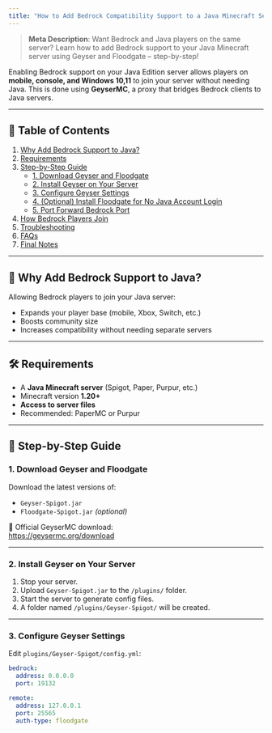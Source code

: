 ```yaml
---
title: "How to Add Bedrock Compatibility Support to a Java Minecraft Server"
---
```



> **Meta Description**: Want Bedrock and Java players on the same server? Learn how to add Bedrock support to your Java Minecraft server using Geyser and Floodgate – step-by-step\!

Enabling Bedrock support on your Java Edition server allows players on **mobile, console, and Windows 10,11** to join your server without needing Java. This is done using **GeyserMC**, a proxy that bridges Bedrock clients to Java servers.

---

## 📑 Table of Contents

1. [Why Add Bedrock Support to Java?](#why-add-bedrock-support-to-java)
2. [Requirements](#requirements)
3. [Step-by-Step Guide](#step-by-step-guide)
   - [1. Download Geyser and Floodgate](#1-download-geyser-and-floodgate)
   - [2. Install Geyser on Your Server](#2-install-geyser-on-your-server)
   - [3. Configure Geyser Settings](#3-configure-geyser-settings)
   - [4. (Optional) Install Floodgate for No Java Account Login](#4-optional-install-floodgate-for-no-java-account-login)
   - [5. Port Forward Bedrock Port](#5-port-forward-bedrock-port)
4. [How Bedrock Players Join](#how-bedrock-players-join)
5. [Troubleshooting](#troubleshooting)
6. [FAQs](#faqs)
7. [Final Notes](#final-notes)

---

## 🧩 Why Add Bedrock Support to Java?

Allowing Bedrock players to join your Java server:

- Expands your player base (mobile, Xbox, Switch, etc.)
- Boosts community size
- Increases compatibility without needing separate servers

---

## 🛠 Requirements

- A **Java Minecraft server** (Spigot, Paper, Purpur, etc.)
- Minecraft version **1.20\+**
- **Access to server files**
- Recommended: PaperMC or Purpur

---

## 🚀 Step-by-Step Guide

### 1. Download Geyser and Floodgate

Download the latest versions of:

- `Geyser-Spigot.jar`
- `Floodgate-Spigot.jar` _(optional)_

🔗 Official GeyserMC download:\
https://geysermc.org/download

---

### 2. Install Geyser on Your Server

1. Stop your server.
2. Upload `Geyser-Spigot.jar` to the `/plugins/` folder.
3. Start the server to generate config files.
4. A folder named `/plugins/Geyser-Spigot/` will be created.

---

### 3. Configure Geyser Settings

Edit `plugins/Geyser-Spigot/config.yml`:

```yaml
bedrock:
  address: 0.0.0.0
  port: 19132

remote:
  address: 127.0.0.1
  port: 25565
  auth-type: floodgate
```